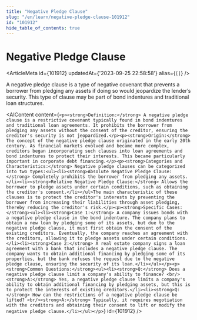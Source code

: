 ```yaml
---
title: "Negative Pledge Clause"
slug: "/en/learn/negative-pledge-clause-101912"
id: "101912"
hide_table_of_contents: true
---
```



# Negative Pledge Clause

<ArticleMeta id={101912} updatedAt={'2023-09-25 22:58:58'} alias={`[]`} />
<div className='border-solid border-b border-t-0 my-4 border-[var(--ifm-color-gray-300)]' />

A negative pledge clause is a type of negative covenant that prevents a borrower from pledging any assets if doing so would jeopardize the lender’s security. This type of clause may be part of bond indentures and traditional loan structures.

<AIContent content={`<p><strong>Definition:</strong> A negative pledge clause is a restrictive covenant typically found in bond indentures and traditional loan agreements. It prohibits the borrower from pledging any assets without the consent of the creditor, ensuring the creditor's security is not jeopardized.</p><p><strong>Origin:</strong> The concept of the negative pledge clause originated in the early 20th century. As financial markets evolved and became more complex, creditors began incorporating such clauses into loan agreements and bond indentures to protect their interests. This became particularly important in corporate debt financing.</p><p><strong>Categories and Characteristics:</strong> Negative pledge clauses can be categorized into two types:<ul><li><strong>Absolute Negative Pledge Clause:</strong> Completely prohibits the borrower from pledging any assets.</li><li><strong>Relative Negative Pledge Clause:</strong> Allows the borrower to pledge assets under certain conditions, such as obtaining the creditor's consent.</li></ul>The main characteristic of these clauses is to protect the creditor's interests by preventing the borrower from increasing their liabilities through asset pledging, thereby reducing the creditor's risk.</p><p><strong>Specific Cases:</strong><ul><li><strong>Case 1:</strong> A company issues bonds with a negative pledge clause in the bond indenture. The company plans to obtain a new loan by pledging some of its assets, but due to the negative pledge clause, it must first obtain the consent of the existing creditors. Eventually, the company reaches an agreement with the creditors, allowing it to pledge assets under certain conditions.</li><li><strong>Case 2:</strong> A real estate company signs a loan agreement with a bank that includes a negative pledge clause. The company wants to obtain additional financing by pledging some of its properties, but the bank refuses the request due to the negative pledge clause, ensuring the security of its loan.</li></ul></p><p><strong>Common Questions:</strong><ul><li><strong>Q:</strong> Does a negative pledge clause limit a company's ability to finance? <br/><strong>A:</strong> Yes, a negative pledge clause limits a company's ability to obtain additional financing by pledging assets, but this is to protect the interests of existing creditors.</li><li><strong>Q:</strong> How can the restrictions of a negative pledge clause be lifted? <br/><strong>A:</strong> Typically, it requires negotiation with the creditors and obtaining their consent to lift or modify the negative pledge clause.</li></ul></p>`} id={101912} />
